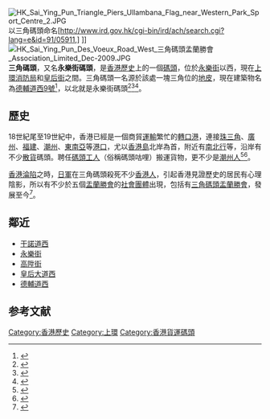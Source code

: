 [[File:HK_Sai_Ying_Pun_Triangle_Piers_Ullambana_Flag_near_Western_Park_Sport_Centre_2.JPG|thumb]]以三角碼頭命名[http://www.ird.gov.hk/cgi-bin/ird/ach/search.cgi?lang=e&id=91/05911,]{{dead link|date=2017年11月 |bot=InternetArchiveBot |fix-attempted=yes }} ]]
[[File:HK_Sai_Ying_Pun_Des_Voeux_Road_West_三角碼頭孟蘭勝會_Association_Limited_Dec-2009.JPG|thumb]]
'''三角碼頭'''，又名'''永樂街碼頭'''，是[[香港歷史|香港歷史]]上的一個[[碼頭|碼頭]]，位於[[永樂街|永樂街]]以西，現在[[上環消防局|上環消防局]]和[[皇后街|皇后街]]之間。三角碼頭一名源於該處一塊三角位的[[地皮|地皮]]，現在建築物名為[[德輔道西9號|德輔道西9號]]<ref>{{Cite web|title=香港地圖|url=http://www.centamap.com/gc/centamaplocation.aspx?x=833226&y=816569&sx=833226.512&sy=816569.064&z=3|accessdate=2007-11-05|dead-url=no|archive-date=2020-03-15|archive-url=https://web.archive.org/web/20200315195642/http://hk.centamap.com/gc/centamaplocation.aspx?x=833226&y=816569&sx=833226.512&sy=816569.064&z=3}}</ref>，以北就是永樂街碼頭<ref>{{Cite web|title=三角碼頭，又名 永樂街碼頭|url=http://hk.epochtimes.com/7/7/13/47982.htm|accessdate=2007-11-05|dead-url=no|archive-date=2007-11-15|archive-url=https://web.archive.org/web/20071115075816/http://hk.epochtimes.com/7/7/13/47982.htm}}</ref><ref>{{Cite web|title=香港掌故: 三角碼頭|url=http://hk.epochtimes.com/7/6/1/45690.htm|accessdate=2007-11-05|dead-url=no|archive-date=2008-02-18|archive-url=https://web.archive.org/web/20080218110330/http://hk.epochtimes.com/7/6/1/45690.htm}}</ref><ref>{{Cite web|title=香港地方: 三角碼頭|url=http://www.hk-place.com/db.php?post=d001015|accessdate=2007-11-05|dead-url=yes|archive-date=2007-10-29|archive-url=https://web.archive.org/web/20071029165051/http://www.hk-place.com/db.php?post=d001015}}</ref>。

== 歷史 ==
18世紀尾至19世紀中，香港已經是一個商貿[[運輸|運輸]]繁忙的[[轉口港|轉口港]]，連接[[珠三角|珠三角]]、[[廣州|廣州]]、[[福建|福建]]、[[潮州|潮州]]、[[東南亞|東南亞]]等[[港口|港口]]，尤以[[香港島|香港島]]北岸為首，附近有[[南北行|南北行]]等，沿岸有不少[[散貨|散貨]]碼頭。聘任[[碼頭工人|碼頭工人]]（俗稱碼頭咕哩）搬運貨物，更不少是[[潮州人|潮州人]]<ref>{{Cite web |url=http://www.chaorenwang.com/chaosh/showdontai.asp?nos=1416 |title=香港潮商溯源: 從前初到香港的潮州人，多数住在三角码头至西营盘一带。 |accessdate=2007-11-05 |archive-date=2008-05-14 |archive-url=https://web.archive.org/web/20080514003320/http://www.chaorenwang.com/chaosh/showdontai.asp?nos=1416 |dead-url=yes }}</ref><ref>{{Cite web |url=http://www.sa-cnet.com/home/writings/02goodwork/gw2000/57.html |title=《華僑新聞報》: 三角碼頭潮州人 |accessdate=2007-11-05 |archive-date=2005-10-25 |archive-url=https://web.archive.org/web/20051025104307/http://www.sa-cnet.com/home/writings/02goodwork/gw2000/57.html |dead-url=no }}</ref>。

[[香港淪陷|香港淪陷]]之時，[[日本军|日軍]]在三角碼頭殺死不少[[香港人|香港人]]，引起香港見證歷史的居民有心理陰影，所以有不少於五個[[盂蘭勝會|盂蘭勝會]]的[[社會團體|社會團體]]出現，包括有[[三角碼頭盂蘭勝會|三角碼頭盂蘭勝會]]，發展至今<ref>{{Cite web |url=http://www.hku.hk/sociodep/oralhistory/2/2.2.1.4.html |title=三角碼頭盂蘭勝會的由來 |accessdate=2007-11-05 |archive-date=2007-10-23 |archive-url=https://web.archive.org/web/20071023063353/http://www.hku.hk/sociodep/oralhistory/2/2.2.1.4.html |dead-url=no }}</ref>。

== 鄰近 ==
* [[干諾道西|干諾道西]]
* [[永樂街|永樂街]]
* [[高陞街|高陞街]]
* [[皇后大道西|皇后大道西]]
* [[德輔道西|德輔道西]]

== 参考文献 ==
<div class="references-small">
<references />
</div>

[[Category:香港歷史|Category:香港歷史]]
[[Category:上環|Category:上環]]
[[Category:香港貨運碼頭|Category:香港貨運碼頭]]